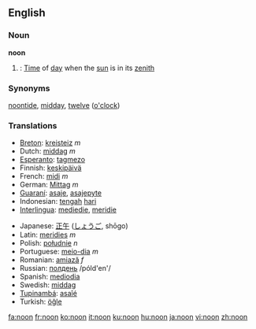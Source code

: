 ==English==

===Noun===
'''noon'''

#{{time}}: [[Time]] of [[day]] when the [[sun]] is in its [[zenith]]

===Synonyms===
[[noontide]], [[midday]], [[twelve]] ([[o'clock]])

===Translations===
{{top}}
*[[Breton]]: [[kreisteiz]] ''m''
*Dutch: [[middag]] ''m''
*[[Esperanto]]: [[tagmezo]]
*Finnish: [[keskipäivä]]
*French: [[midi]] ''m''
*German: [[Mittag]] ''m''
*[[Guaraní]]: [[asaje]], [[asajepyte]]
*Indonesian: [[tengah]] [[hari]]
*[[Interlingua]]: [[mediedie]], [[meridie]]
{{mid}}
*Japanese: [[正午]] ([[しょうご]], shōgo)
*Latin: [[meridies]] ''m''
*Polish: [[południe]] ''n''
*Portuguese: [[meio-dia]] ''m''
*Romanian: [[amiază]] ''f''
*Russian: [[полдень]] /póld'en'/ {{m}}
*Spanish: [[mediodia]]
*Swedish: [[middag]]
*[[Tupinambá]]: [[asaîé]]
*Turkish: [[öğle]]
{{bottom}}

[[fa:noon]]
[[fr:noon]]
[[ko:noon]]
[[it:noon]]
[[ku:noon]]
[[hu:noon]]
[[ja:noon]]
[[vi:noon]]
[[zh:noon]]